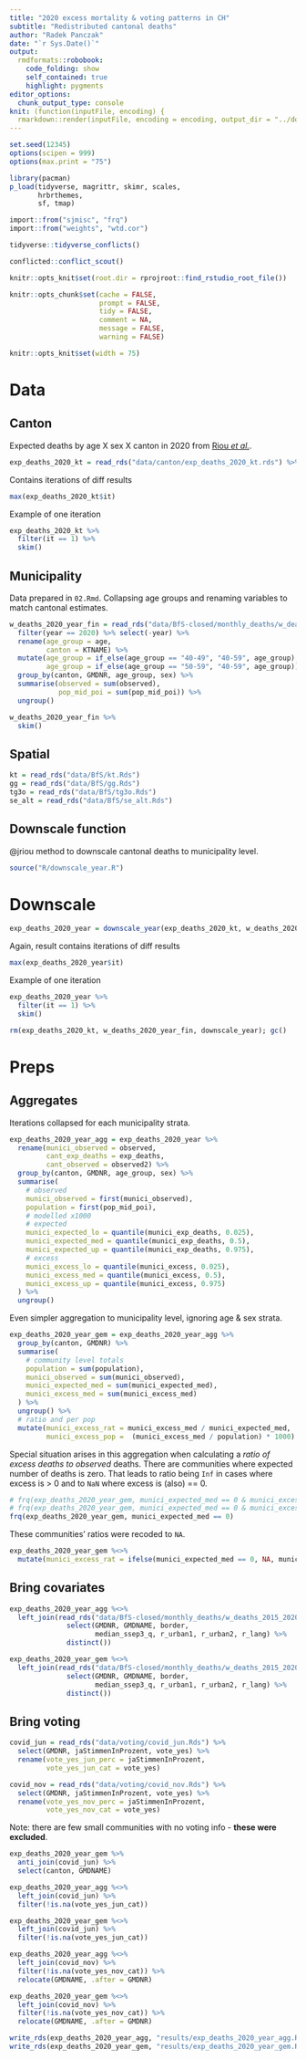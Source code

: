 ```yaml
---
title: "2020 excess mortality & voting patterns in CH"
subtitle: "Redistributed cantonal deaths"
author: "Radek Panczak"
date: "`r Sys.Date()`"
output:
  rmdformats::robobook:
    code_folding: show
    self_contained: true
    highlight: pygments
editor_options: 
  chunk_output_type: console
knit: (function(inputFile, encoding) {
  rmarkdown::render(inputFile, encoding = encoding, output_dir = "../docs") })
---
```


<!-- ----------------------------------------------------- -->

```r
set.seed(12345)
options(scipen = 999)
options(max.print = "75")

library(pacman)
p_load(tidyverse, magrittr, skimr, scales,
       hrbrthemes, 
       sf, tmap)

import::from("sjmisc", "frq")
import::from("weights", "wtd.cor")
```

```r
tidyverse::tidyverse_conflicts()

conflicted::conflict_scout()
```

```r
knitr::opts_knit$set(root.dir = rprojroot::find_rstudio_root_file())

knitr::opts_chunk$set(cache = FALSE,
                      prompt = FALSE,
                      tidy = FALSE,
                      comment = NA,
                      message = FALSE,
                      warning = FALSE)

knitr::opts_knit$set(width = 75)
```

<!-- ----------------------------------------------------- -->

# Data 

## Canton 

Expected deaths by age X sex X canton in 2020 from [Riou *et al.*](https://www.medrxiv.org/content/10.1101/2022.08.05.22278458v1).   

```r
exp_deaths_2020_kt = read_rds("data/canton/exp_deaths_2020_kt.rds") %>% select(-year)
```

Contains iterations of diff results  

```r
max(exp_deaths_2020_kt$it)
```

Example of one iteration  

```r
exp_deaths_2020_kt %>% 
  filter(it == 1) %>% 
  skim()
```

## Municipality 

Data prepared in `02.Rmd`. Collapsing age groups and renaming variables to match cantonal estimates.  

```r
w_deaths_2020_year_fin = read_rds("data/BfS-closed/monthly_deaths/w_deaths_2015_2020_year_fin.Rds") %>% 
  filter(year == 2020) %>% select(-year) %>% 
  rename(age_group = age,
         canton = KTNAME) %>% 
  mutate(age_group = if_else(age_group == "40-49", "40-59", age_group),
         age_group = if_else(age_group == "50-59", "40-59", age_group)) %>% 
  group_by(canton, GMDNR, age_group, sex) %>% 
  summarise(observed = sum(observed),
            pop_mid_poi = sum(pop_mid_poi)) %>% 
  ungroup()
```

```r
w_deaths_2020_year_fin %>% 
  skim()
```

## Spatial 

```r
kt = read_rds("data/BfS/kt.Rds")
gg = read_rds("data/BfS/gg.Rds")
tg3o = read_rds("data/BfS/tg3o.Rds")
se_alt = read_rds("data/BfS/se_alt.Rds")
```

## Downscale function 

@jriou method to downscale cantonal deaths to municipality level.  

```r
source("R/downscale_year.R")
```

<!-- ----------------------------------------------------- -->

# Downscale 

```r
exp_deaths_2020_year = downscale_year(exp_deaths_2020_kt, w_deaths_2020_year_fin)
```

Again, result contains iterations of diff results  

```r
max(exp_deaths_2020_year$it)
```

Example of one iteration  

```r
exp_deaths_2020_year %>% 
  filter(it == 1) %>% 
  skim()
```

```r
rm(exp_deaths_2020_kt, w_deaths_2020_year_fin, downscale_year); gc()
```

<!-- ----------------------------------------------------- -->

# Preps

## Aggregates 

Iterations collapsed for each municipality strata.  

```r
exp_deaths_2020_year_agg = exp_deaths_2020_year %>% 
  rename(munici_observed = observed,
         cant_exp_deaths = exp_deaths,
         cant_observed = observed2) %>% 
  group_by(canton, GMDNR, age_group, sex) %>% 
  summarise(
    # observed
    munici_observed = first(munici_observed),
    population = first(pop_mid_poi),
    # modelled x1000
    # expected
    munici_expected_lo = quantile(munici_exp_deaths, 0.025),
    munici_expected_med = quantile(munici_exp_deaths, 0.5),
    munici_expected_up = quantile(munici_exp_deaths, 0.975),
    # excess
    munici_excess_lo = quantile(munici_excess, 0.025),
    munici_excess_med = quantile(munici_excess, 0.5),
    munici_excess_up = quantile(munici_excess, 0.975)
  ) %>% 
  ungroup()
```

Even simpler aggregation to municipality level, ignoring age & sex strata.  

```r
exp_deaths_2020_year_gem = exp_deaths_2020_year_agg %>% 
  group_by(canton, GMDNR) %>% 
  summarise(
    # community level totals
    population = sum(population),
    munici_observed = sum(munici_observed),
    munici_expected_med = sum(munici_expected_med),
    munici_excess_med = sum(munici_excess_med)
  ) %>% 
  ungroup() %>% 
  # ratio and per pop
  mutate(munici_excess_rat = munici_excess_med / munici_expected_med,
         munici_excess_pop =  (munici_excess_med / population) * 1000) 
```

Special situation arises in this aggregation when calculating a *ratio of excess deaths to observed* deaths. There are communities where expected number of deaths is zero. That leads to ratio being `Inf` in cases where excess is > 0 and to `NaN` where excess is (also) == 0.  

```r
# frq(exp_deaths_2020_year_gem, munici_expected_med == 0 & munici_excess_med != 0)
# frq(exp_deaths_2020_year_gem, munici_expected_med == 0 & munici_excess_med == 0)
frq(exp_deaths_2020_year_gem, munici_expected_med == 0)
```

These communities' ratios were recoded to `NA`.  

```r
exp_deaths_2020_year_gem %<>% 
  mutate(munici_excess_rat = ifelse(munici_expected_med == 0, NA, munici_excess_rat))
```

## Bring covariates 

```r
exp_deaths_2020_year_agg %<>% 
  left_join(read_rds("data/BfS-closed/monthly_deaths/w_deaths_2015_2020_year_fin.Rds") %>% 
              select(GMDNR, GMDNAME, border, 
                     median_ssep3_q, r_urban1, r_urban2, r_lang) %>% 
              distinct())

exp_deaths_2020_year_gem %<>% 
  left_join(read_rds("data/BfS-closed/monthly_deaths/w_deaths_2015_2020_year_fin.Rds") %>% 
              select(GMDNR, GMDNAME, border, 
                     median_ssep3_q, r_urban1, r_urban2, r_lang) %>% 
              distinct())
```

## Bring voting  

```r
covid_jun = read_rds("data/voting/covid_jun.Rds") %>% 
  select(GMDNR, jaStimmenInProzent, vote_yes) %>% 
  rename(vote_yes_jun_perc = jaStimmenInProzent,
         vote_yes_jun_cat = vote_yes)

covid_nov = read_rds("data/voting/covid_nov.Rds") %>% 
  select(GMDNR, jaStimmenInProzent, vote_yes) %>% 
  rename(vote_yes_nov_perc = jaStimmenInProzent,
         vote_yes_nov_cat = vote_yes)
```

Note: there are few small communities with no voting info - **these were excluded**.  

```r
exp_deaths_2020_year_gem %>%
  anti_join(covid_jun) %>% 
  select(canton, GMDNAME)
```

```r
exp_deaths_2020_year_agg %<>% 
  left_join(covid_jun) %>% 
  filter(!is.na(vote_yes_jun_cat))

exp_deaths_2020_year_gem %<>% 
  left_join(covid_jun) %>% 
  filter(!is.na(vote_yes_jun_cat))

exp_deaths_2020_year_agg %<>% 
  left_join(covid_nov) %>% 
  filter(!is.na(vote_yes_nov_cat)) %>% 
  relocate(GMDNAME, .after = GMDNR)

exp_deaths_2020_year_gem %<>% 
  left_join(covid_nov) %>% 
  filter(!is.na(vote_yes_nov_cat)) %>% 
  relocate(GMDNAME, .after = GMDNR)

write_rds(exp_deaths_2020_year_agg, "results/exp_deaths_2020_year_agg.Rds")
write_rds(exp_deaths_2020_year_gem, "results/exp_deaths_2020_year_gem.Rds")
```
